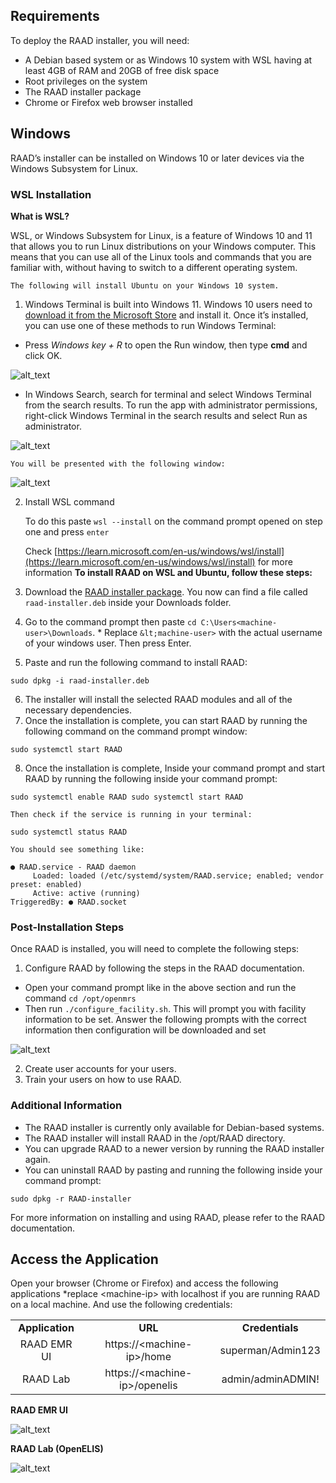 ## Requirements

To deploy the RAAD installer, you will need:


* A Debian based system or as Windows 10 system with WSL having at least 4GB of RAM and 20GB of free disk space
* Root privileges on the system
* The RAAD installer package
* Chrome or Firefox web browser installed


## Windows

RAAD’s installer can be installed on Windows 10 or later devices via the Windows Subsystem for Linux.

### WSL Installation 

**What is WSL?**

WSL, or Windows Subsystem for Linux, is a feature of Windows 10 and 11 that allows you to run Linux distributions on your Windows computer. This means that you can use all of the Linux tools and commands that you are familiar with, without having to switch to a different operating system.


    The following will install Ubuntu on your Windows 10 system.



1. Windows Terminal is built into Windows 11. Windows 10 users need to [download it from the Microsoft Store](https://apps.microsoft.com/store/detail/windows-terminal/9N0DX20HK701) and install it. Once it’s installed, you can use one of these methods to run Windows Terminal:
*  Press _Windows key + R_ to open the Run window, then type **cmd** and click OK.


![alt_text](https://lh6.googleusercontent.com/spkjTtC4WqOrwf61RNbDqTW9OuS9MONO4bPq7mNK_V4poAdc6m0Lzc5TdSkLJH9MTg4pjhiBVUTo4XbDSfQW69haR4m2HW3ZB5aY_4DEqEF92_-eeYAzlSgSdY_42PU1UVGMYc4M4HGzxXBLL0Mrzfg)


* In Windows Search, search for terminal and select Windows Terminal from the search results. To run the app with administrator permissions, right-click Windows Terminal in the search results and select Run as administrator.


![alt_text](https://lh4.googleusercontent.com/n733-QO0QB4Epvsjt5wba1jw3rlQ2N2mxANR6Di8mZJZbhBeuPMNJ3RMhwQubPlRVO6kyQFw1lbgEpRoZzrPH1KwKNSSDiQ7YQ1YgW-_HP8rjmIIKzpKqh9EYFLAWWQimBNl9Iz879gExkQqXbl_HUA)



    You will be presented with the following window:


![alt_text](https://lh4.googleusercontent.com/QwM4mQPkCINHx5PN1Kyf4QfKue1M-6bo_ADt7ItiLPX175iRf8s8byz6AkpKuRiCgDe5ufbYOQYorXLZubmCVHg1gB5PiqvjzMeXTic5C6OaDEj6f9Ma6gM3gKSf7fEb_S4qeD-IxoBrletxgJK8oDE)


2. Install WSL command

    To do this paste  `wsl --install` on the command prompt opened on step one and press `enter`


    Check [https://learn.microsoft.com/en-us/windows/wsl/install](https://learn.microsoft.com/en-us/windows/wsl/install) for more information
**To install RAAD on WSL and Ubuntu, follow these steps:**



3. Download the [RAAD installer package](https://uat.raad.moh.gov.so/download/raad-installer.deb). You now can find a file called `raad-installer.deb` inside your Downloads folder. 
4. Go to the command prompt then paste `cd C:\Users<machine-user>\Downloads`. * Replace `&lt;machine-user>` with the actual username of your windows user. Then press Enter.
5.  Paste and run the following command to install RAAD:

`
sudo dpkg -i raad-installer.deb
`


6. The installer will install the selected RAAD modules and all of the necessary dependencies.
7. Once the installation is complete, you can start RAAD by running the following command on the command prompt window:

`
sudo systemctl start RAAD
`


8. Once the installation is complete, Inside your command prompt and start RAAD by running the following inside your command prompt:

`
sudo systemctl enable RAAD
sudo systemctl start RAAD
`

    Then check if the service is running in your terminal: 


`
sudo systemctl status RAAD
`



    You should see something like:


```
● RAAD.service - RAAD daemon
     Loaded: loaded (/etc/systemd/system/RAAD.service; enabled; vendor preset: enabled)
     Active: active (running)
TriggeredBy: ● RAAD.socket
```




### Post-Installation Steps

Once RAAD is installed, you will need to complete the following steps:



1. Configure RAAD by following the steps in the RAAD documentation.
* Open your command prompt like in the above section and run the command `cd /opt/openmrs`
* Then run `./configure_facility.sh`. This will prompt you with facility information to be set. Answer the following prompts with the correct information then configuration will be downloaded and set


![alt_text](https://lh3.googleusercontent.com/iEZgVorQUNYwjHdZVXTKUH1nKKhYzb-pYqju75MCwz7YEtUBlPSZ4rRCgXrLgyJWDiHg0MrGUnwP5AeHBz3s7EQfWR1R-uZ8TygOtqFrJ1_OPuUbgY-geo0Pjcg3g4IA01cdZohK1PyA6tvGDQIOOeY)


2. Create user accounts for your users.
3. Train your users on how to use RAAD.


### Additional Information



* The RAAD installer is currently only available for Debian-based systems.
* The RAAD installer will install RAAD in the /opt/RAAD directory.
* You can upgrade RAAD to a newer version by running the RAAD installer again.
* You can uninstall RAAD by pasting and running the following inside your command prompt:

```
sudo dpkg -r RAAD-installer
```

For more information on installing and using RAAD, please refer to the RAAD documentation.


## Access the Application

Open your browser (Chrome or Firefox) and access the following applications *replace &lt;machine-ip> with localhost if you are running RAAD on a local machine. And use the following credentials:



|                 |                                 |                   |
| :-------------: | :-----------------------------: | :---------------: |
| **Application** |             **URL**             |  **Credentials**  |
|   RAAD EMR UI   |   https\://\<machine-ip>/home   | superman/Admin123 |
|     RAAD Lab    | https\://\<machine-ip>/openelis | admin/adminADMIN! |


**RAAD EMR UI**

![alt_text](https://lh5.googleusercontent.com/-ZZCHf9ZlKt1Wvmm1PdThh2SR5OuZy11GMNB9SirCfMj4hwaqgbZX_MNhlrFDxKjClSb7Lf-pPCEcZBNY1IOJBlwBZNy67qJOTnNNR2HyWDh4uvS7nX8C2AyW1YvYvCfszzwGHIoY1jMVj5j5lqObjw)


**RAAD Lab (OpenELIS)**


![alt_text](https://lh4.googleusercontent.com/6SB5I9wvM6Rqi56A72513-X1K2tpxJ3OPZ6G1hfZrj6zteArKnLr2cAvctjgYUtC_RV64fLCy5yQExGNLx9xE0r-w-ppeGsvVPpJuPauBSOBkTHSIlWlMrm19ebtTTLezeEjvI7962hCxZfL4QZUYf0)